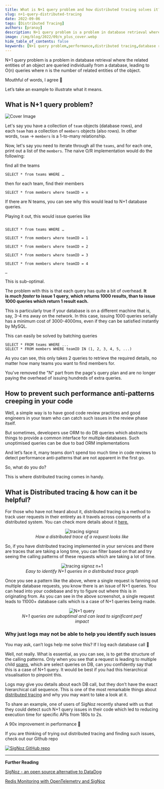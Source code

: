 ```yaml
---
title: What is N+1 query problem and how distributed tracing solves it?
slug: n+1-query-distributed-tracing
date: 2022-09-06
tags: [Distributed Tracing]
authors: [pranay]
description: N+1 query problem is a problem in database retrieval where the related entities of an object are queried individually from a database, leading to O(n) queries
image: /img/blog/2022/09/n_plus_cover.webp
hide_table_of_contents: false
keywords: [N+1 query problem,performance,distributed tracing,database retrieval]
---
```


<head>
  <link rel="canonical" href="https://signoz.io/blog/N+1-query-distributed-tracing/"/>
</head>



N+1 query problem is a problem in database retrieval where the related entities of an object are queried individually from a database, leading to O(n) queries where n is the number of related entities of the object.

Mouthful of words, I agree 🙂

Let’s take an example to illustrate what it means.

## What is N+1 query problem?

![Cover Image](/img/blog/2022/09/n_plus_cover.webp)

Let's say you have a collection of `team` objects (database rows), and each `team`
has a collection of `members` objects (also rows). In other words, `team` → `members`
is a 1-to-many relationship.

Now, let's say you need to iterate through all the `teams`, and for each one, print out a list of the `members`. The naive O/R implementation would do the following:

find all the teams

```
SELECT * from teams WHERE …
```

then for each team, find their members

```
SELECT * from members where teamID = x
```

If there are N teams, you can see why this would lead to N+1 database queries.

Playing it out, this would issue queries like

```

SELECT * from teams WHERE …

SELECT * from members where teamID = 1

SELECT * from members where teamID = 2

SELECT * from members where teamID = 3

SELECT * from members where teamID = 4

…

```

This is sub-optimal.

The problem with this is that each query has quite a bit of overhead. **It is *much faster* to issue 1 query, which returns 1000 results, than to issue 1000 queries which return 1 result each.**

This is particularly true if your database is on a different machine that is, say, 3-4 ms away on the network. In this case, issuing 1000 queries serially has a minimum cost of 3000-4000ms, even if they can be satisfied instantly by MySQL.

This can easily be solved by batching queries

```
SELECT * FROM teams WHERE ...
SELECT * FROM members WHERE teamID IN (1, 2, 3, 4, 5, ...)
```

As you can see, this only takes 2 queries to retrieve the required details, no matter how many teams you want to find members for.

You've removed the "N" part from the page's query plan and are no longer paying the overhead of issuing hundreds of extra queries.

<SignUps />

## How to prevent such performance anti-patterns creeping in your code

Well, a simple way is to have good code review practices and good engineers in your team who can catch such issues in the review phase itself.

But sometimes, developers use ORM to do DB queries which abstracts things to provide a common interface for multiple databases. Such unoptimised queries can be due to bad ORM implementations

And let’s face it, many teams don’t spend too much time in code reviews to detect performance anti-patterns that are not apparent in the first go.

So, what do you do?

This is where distributed tracing comes in handy.

## What is Distributed tracing & how can it be helpful?

For those who have not heard about it, distributed tracing is a method to track user requests in their entirety as it travels across components of a distributed system. You can check more details about it [here.](https://signoz.io/distributed-tracing/)

<figure data-zoomable align='center'>
    <img src="/img/blog/2022/09/tracing-signoz.webp" alt="tracing signoz"/>
    <figcaption><i>How a distributed trace of a request looks like</i></figcaption>
</figure>


So, if you have distributed tracing implemented in your services and there are traces that are taking a long time, you can filter based on that and try seeing the calling patterns of these requests which are taking a lot of time.

<figure data-zoomable align='center'>
    <img src="/img/blog/2022/09/np1-calls.webp" alt="tracing signoz n+1"/>
    <figcaption><i>Easy to identify N+1 queries in a distributed trace graph</i></figcaption>
</figure>


Once you see a pattern like the above, where a single request is fanning out multiple database requests, you know there is an issue of N+1 queries. You can head into your codebase and try to figure out where this is in originating from. As you can see in the above screenshot, a single request leads to 11000+ database calls which is a case of N+1 queries being made.

<figure data-zoomable align='center'>
    <img src="/img/blog/2022/09/n_plus_1.webp" alt="N+1 query "/>
    <figcaption><i>N+1 queries are suboptimal and can lead to significant perf impact</i></figcaption>
</figure>


### Why just logs may not be able to help you identify such issues

You may ask, can’t logs help me solve this? If I log each database call 🤔

Well, not really. What is essential, as you can see, is to get the structure of the calling patterns. Only when you see that a request is leading to multiple child [spans](https://signoz.io/blog/distributed-tracing-span/), which are select queries on DB, can you confidently say that this is a case of N+1 query. It would be best if you had this hierarchical visualisation to pinpoint this.

Logs may give you details about each DB call, but they don’t have the exact hierarchical call sequence. This is one of the most remarkable things about [distributed tracing](https://signoz.io/blog/distributed-tracing-in-microservices/) and why you may want to take a look at it.

To share an example, one of users of SigNoz recently shared with us that they could detect such N+1 query issues in their code which led to reducing execution time for specific APIs from 180s to 2s.

A 90x improvement in performance 🤯



If you are thinking of trying out distributed tracing and finding such issues, check out our Github repo

[![SigNoz GitHub repo](/img/blog/common/signoz_github.webp)](https://github.com/SigNoz/signoz)

---

**Further Reading**

[SigNoz - an open source alternative to DataDog](https://signoz.io/blog/open-source-datadog-alternative/)

[Redis Monitoring with OpenTelemetry and SigNoz](https://signoz.io/blog/redis-opentelemetry/)
